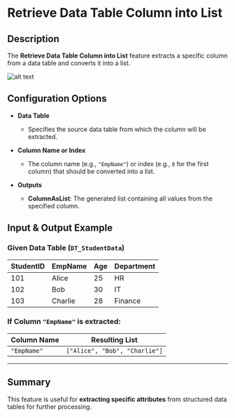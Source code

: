 # Retrieve Data Table Column into List  

## Description

The **Retrieve Data Table Column into List** feature extracts a specific column from a data table and converts it into a list.  

![alt text](../../../assets/variable/retrieve-data-table-column-into-list.png)

## Configuration Options  

- **Data Table**
  - Specifies the source data table from which the column will be extracted.  

- **Column Name or Index**  
  - The column name (e.g., `"EmpName"`) or index (e.g., `0` for the first column) that should be converted into a list.  

- **Outputs**  
  - **ColumnAsList**: The generated list containing all values from the specified column.  

## Input & Output Example  

### Given Data Table (`DT_StudentData`)

| StudentID | EmpName   | Age | Department  |
|-----------|----------|-----|------------|
| 101       | Alice    | 25  | HR         |
| 102       | Bob      | 30  | IT         |
| 103       | Charlie  | 28  | Finance    |

### If Column `"EmpName"` is extracted:

| **Column Name** | **Resulting List** |
|----------------|----------------|
| `"EmpName"`    | `["Alice", "Bob", "Charlie"]` |

---

## Summary

This feature is useful for **extracting specific attributes** from structured data tables for further processing.